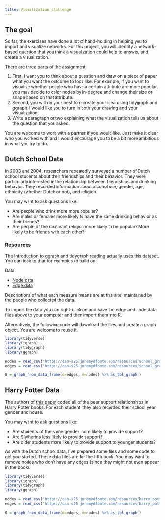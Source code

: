 ```yaml
---
title: Visualization challenge
---
```

## The goal {#the_goal}

So far, the exercises have done a lot of hand-holding in helping you to
import and visualize networks. For this project, you will identify a
network-based question that you think a visualization could help to
answer, and create a visualization.

There are three parts of the assignment:

1. First, I want you to think about a question and draw on a piece of paper what you want the outcome to look like. For example, if you want to visualize whether people who have a certain attribute are more popular, you may decide to color nodes by in-degree and change their size or shape based on that attribute.
2.  Second, you will do your best to recreate your idea using tidygraph and ggraph. I would like you to turn in both your drawing and your visualization.
3. Write a paragraph or two explaining what the visualization tells us about the question that you asked.

You are welcome to work with a partner if you would like. Just make it
clear who you worked with and I would encourage you to be a bit more
ambitious in what you try to do.

## Dutch School Data {#dutch_school_data}

In 2003 and 2004, researchers repeatedly surveyed a number of Dutch
school students about their friendships and their behavior. They were
particularly interested in the relationship between friendships and
drinking behavior. They recorded information about alcohol use, gender,
age, ethnicity (whether Dutch or not), and religion.

You may want to ask questions like:

-   Are people who drink more more popular?
-   Are males or females more likely to have the same drinking behavior
    as their friends?
-   Are people of the dominant religion more likely to be popular? More
    likely to be friends with each other?

### Resources

The [Introduction to ggraph and tidygraph reading](/resources/ggraph_walkthrough.html) actually uses this dataset. You can look to that for examples to build on.

Data:

-   [Node data](/resources/school_graph_nodes.csv)
-   [Edge data](/resources/school_graph_edges.csv)

Descriptions of what each measure means are at [this site](http://www.stats.ox.ac.uk/~snijders/siena/tutorial2010_data.htm), maintained by the people who collected the data.

To import the data you can right-click on and save the edge and node
data files above to your computer and then import them into R.

Alternatively, the following code will download the files and create a
graph object. You are welcome to reuse it.

``` R
library(tidyverse)
library(igraph)
library(tidygraph)
library(ggraph)

nodes = read_csv('https://can-s25.jeremydfoote.com/resources/school_graph_nodes.csv')
edges = read_csv('https://can-s25.jeremydfoote.com/resources/school_graph_edges.csv')

G = graph_from_data_frame(d=edges, v=nodes) %>% as_tbl_graph()
```

## Harry Potter Data {#harry_potter_data}

The authors of [this paper](http://dx.doi.org/10.4236/ojapps.2013.32024)
coded all of the peer support relationships in Harry Potter books. For
each student, they also recorded their school year, gender and house.

You may want to ask questions like:

-   Are students of the same gender more likely to provide support?
-   Are Slytherins less likely to provide support?
-   Are older students more likely to provide support to younger
    students?

As with the Dutch school data, I've prepared some files and some code
to get you started. These data files are for the fifth book. You may
want to remove nodes who don't have any edges (since they might not
even appear in the book).

``` R
library(tidyverse)
library(igraph)
library(tidygraph)
library(ggraph)

nodes = read_csv('https://can-s25.jeremydfoote.com/resources/harry_potter/hp_node_atts.csv')
edges = read_csv('https://can-s25.jeremydfoote.com/resources/harry_potter/hp_edgelist.csv')

G = graph_from_data_frame(d=edges, v=nodes) %>% as_tbl_graph()
```
